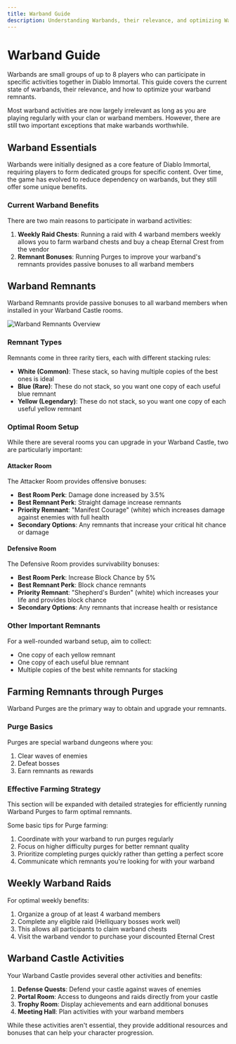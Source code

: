 ```yaml
---
title: Warband Guide
description: Understanding Warbands, their relevance, and optimizing Warband Remnants
---
```


# Warband Guide

Warbands are small groups of up to 8 players who can participate in specific activities together in Diablo Immortal. This guide covers the current state of warbands, their relevance, and how to optimize your warband remnants.

<Note title="Current Relevance">
  Most warband activities are now largely irrelevant as long as you are playing regularly with your clan or warband members. However, there are still two important exceptions that make warbands worthwhile.
</Note>

## Warband Essentials

Warbands were initially designed as a core feature of Diablo Immortal, requiring players to form dedicated groups for specific content. Over time, the game has evolved to reduce dependency on warbands, but they still offer some unique benefits.

### Current Warband Benefits

There are two main reasons to participate in warband activities:

1. **Weekly Raid Chests**: Running a raid with 4 warband members weekly allows you to farm warband chests and buy a cheap Eternal Crest from the vendor
2. **Remnant Bonuses**: Running Purges to improve your warband's remnants provides passive bonuses to all warband members

## Warband Remnants

Warband Remnants provide passive bonuses to all warband members when installed in your Warband Castle rooms.

![Warband Remnants Overview](/warband-rems.png)

### Remnant Types

Remnants come in three rarity tiers, each with different stacking rules:

- **White (Common)**: These stack, so having multiple copies of the best ones is ideal
- **Blue (Rare)**: These do not stack, so you want one copy of each useful blue remnant
- **Yellow (Legendary)**: These do not stack, so you want one copy of each useful yellow remnant

### Optimal Room Setup

While there are several rooms you can upgrade in your Warband Castle, two are particularly important:

#### Attacker Room

The Attacker Room provides offensive bonuses:

- **Best Room Perk**: Damage done increased by 3.5%
- **Best Remnant Perk**: Straight damage increase remnants
- **Priority Remnant**: "Manifest Courage" (white) which increases damage against enemies with full health
- **Secondary Options**: Any remnants that increase your critical hit chance or damage

#### Defensive Room

The Defensive Room provides survivability bonuses:

- **Best Room Perk**: Increase Block Chance by 5%
- **Best Remnant Perk**: Block chance remnants
- **Priority Remnant**: "Shepherd's Burden" (white) which increases your life and provides block chance
- **Secondary Options**: Any remnants that increase health or resistance

### Other Important Remnants

For a well-rounded warband setup, aim to collect:
- One copy of each yellow remnant
- One copy of each useful blue remnant
- Multiple copies of the best white remnants for stacking

## Farming Remnants through Purges

Warband Purges are the primary way to obtain and upgrade your remnants.

### Purge Basics

Purges are special warband dungeons where you:
1. Clear waves of enemies
2. Defeat bosses
3. Earn remnants as rewards

### Effective Farming Strategy

<Note title="TODO">
  This section will be expanded with detailed strategies for efficiently running Warband Purges to farm optimal remnants.
</Note>

Some basic tips for Purge farming:
1. Coordinate with your warband to run purges regularly
2. Focus on higher difficulty purges for better remnant quality
3. Prioritize completing purges quickly rather than getting a perfect score
4. Communicate which remnants you're looking for with your warband

## Weekly Warband Raids

For optimal weekly benefits:

1. Organize a group of at least 4 warband members
2. Complete any eligible raid (Helliquary bosses work well)
3. This allows all participants to claim warband chests
4. Visit the warband vendor to purchase your discounted Eternal Crest

## Warband Castle Activities

Your Warband Castle provides several other activities and benefits:

1. **Defense Quests**: Defend your castle against waves of enemies
2. **Portal Room**: Access to dungeons and raids directly from your castle
3. **Trophy Room**: Display achievements and earn additional bonuses
4. **Meeting Hall**: Plan activities with your warband members

While these activities aren't essential, they provide additional resources and bonuses that can help your character progression.